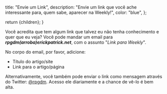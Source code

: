 
  title: "Envie um Link",
  description:
    "Envie um link que você ache interessante para, quem sabe, aparecer na Weekly!",
  color: "blue",
};

  return <InternalLayout meta={meta}>{children}</InternalLayout>;
}

Você acredita que tem algum link que talvez eu não tenha conhecimento e quer que eu veja? Você pode mandar um email para **_rpgdm(arroba)erickpatrick.net_**, com o assunto "_Link para Weekly_".

No corpo do email, por favor, adicione:

- Título do artigo/site
- Link para o artigo/página

Alternativamente, você também pode enviar o link como mensagem através do Twitter: <a href="https://twitter.com/rpgdm">@rpgdm</a>. Acesso ele diariamente e a chance de vê-lo é bem alta.
